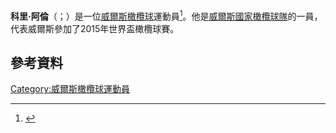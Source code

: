 {{expand|time=2015-11-23T12:49:23+00:00}}
'''科里·阿倫'''（{{lang-en|Cory Allen}}；{{bd|1993年|2月11日}}）是一位[[威爾斯|威爾斯]][[橄欖球|橄欖球]]運動員<ref>{{Cite web |url=http://www.wru.co.uk/eng/matchcentre/squads_wales_sevens.php |title=Wales Sevens Squad |accessdate=2015-11-23 |archive-date=2019-01-20 |archive-url=https://web.archive.org/web/20190120193749/http://wru.co.uk/eng/matchcentre/squads_wales_sevens.php |dead-url=no }}</ref>。他是[[威爾斯國家橄欖球隊|威爾斯國家橄欖球隊]]的一員，代表威爾斯參加了2015年世界盃橄欖球賽。
==參考資料==
{{Reflist}}
[[Category:威爾斯橄欖球運動員|Category:威爾斯橄欖球運動員]]